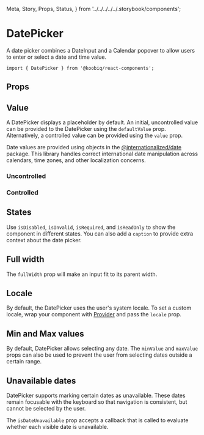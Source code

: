   Meta,
  Story,
  Props,
  Status,
} from '../../../../../.storybook/components';


<Meta of={Stories} />

# DatePicker

<Status variant="experimental" />

A date picker combines a DateInput and a Calendar popover to allow users to enter or select a date and time value.

```tsx
import { DatePicker } from '@koobiq/react-components';
```

<Story of={Stories.Base} />

## Props

<Props />

## Value

A DatePicker displays a placeholder by default. An initial, uncontrolled value can be provided
to the DatePicker using the `defaultValue` prop. Alternatively, a controlled value can be provided
using the `value` prop.

Date values are provided using objects in the [@internationalized/date](https://github.com/adobe/react-spectrum/tree/main/packages/@internationalized/date) package.
This library handles correct international date manipulation across calendars,
time zones, and other localization concerns.

### Uncontrolled

<Story of={Stories.Uncontrolled} />

### Controlled

<Story of={Stories.Controlled} />

## States

Use `isDisabled`, `isInvalid`, `isRequired`, and `isReadOnly` to show the component in different states.
You can also add a `caption` to provide extra context about the date picker.

<Story of={Stories.States} />

## Full width

The `fullWidth` prop will make an input fit to its parent width.

<Story of={Stories.FullWidth} />

## Locale

By default, the DatePicker uses the user's system locale.
To set a custom locale, wrap your component with [Provider](?path=/docs/components-provider--docs)
and pass the `locale` prop.

<Story of={Stories.Locale} />

## Min and Max values

By default, DatePicker allows selecting any date. The `minValue` and `maxValue` props can also be used to prevent
the user from selecting dates outside a certain range.

<Story of={Stories.MinMaxValues} />

## Unavailable dates

DatePicker supports marking certain dates as unavailable.
These dates remain focusable with the keyboard so that navigation is consistent,
but cannot be selected by the user.

The `isDateUnavailable` prop accepts a callback that is called to evaluate
whether each visible date is unavailable.

<Story of={Stories.UnavailableDates} />
